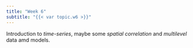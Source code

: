```yaml
---
title: "Week 6"
subtitle: "{{< var topic.w6 >}}"
---
```


Introduction to *time-series*, maybe some *spatial correlation* and *multilevel* data amd models.


